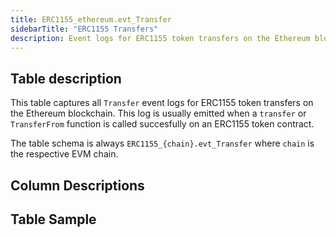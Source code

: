 ```yaml
---
title: ERC1155_ethereum.evt_Transfer
sidebarTitle: "ERC1155 Transfers"
description: Event logs for ERC1155 token transfers on the Ethereum blockchain. 
---
```


## Table description

This table captures all `Transfer` event logs for ERC1155 token transfers on the Ethereum blockchain.
This log is usually emitted when a `transfer` or `TransferFrom` function is called succesfully on an ERC1155 token contract.

The table schema is always `ERC1155_{chain}.evt_Transfer` where `chain` is the respective EVM chain.

## Column Descriptions


<ColumnDescriptions tableSchema="ERC1155_ethereum" tableName="evt_Transfer" />

## Table Sample


<TableSample tableSchema="ERC1155_ethereum" tableName="evt_Transfer" /> 